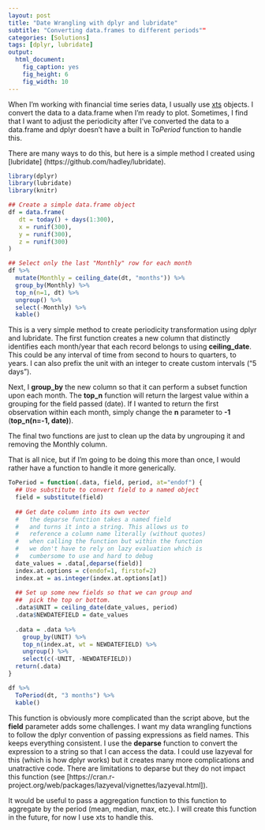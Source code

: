 ```yaml
---
layout: post
title: "Date Wrangling with dplyr and lubridate"
subtitle: "Converting data.frames to different periods""
categories: [Solutions]
tags: [dplyr, lubridate]
output: 
  html_document: 
    fig_caption: yes
    fig_height: 6
    fig_width: 10
---
```


When I'm working with financial time series data, I usually use [xts](http://joshuaulrich.github.io/xts/index.html) objects. I convert the data to a data.frame when I'm ready to plot. Sometimes, I find that I want to adjust the periodicity after I've converted the data to a data.frame and dplyr doesn't have a built in To*Period* function to handle this.

There are many ways to do this, but here is a simple method I created using [lubridate] (https://github.com/hadley/lubridate).

```r
library(dplyr)
library(lubridate)
library(knitr)

## Create a simple data.frame object
df = data.frame(
   dt = today() + days(1:300),
   x = runif(300),
   y = runif(300),
   z = runif(300)
)

## Select only the last "Monthly" row for each month
df %>%
  mutate(Monthly = ceiling_date(dt, "months")) %>%  
  group_by(Monthly) %>%
  top_n(n=1, dt) %>%
  ungroup() %>%
  select(-Monthly) %>%
  kable()
```

This is a very simple method to create periodicity transformation using dplyr and lubridate. The first function creates a new column that distinctly identifies each month/year that each record belongs to using **ceiling_date**. This could be any interval of time from second to hours to quarters, to years. I can also prefix the unit with an integer to create custom intervals ("5 days").

Next, I **group_by** the new column so that it can perform a subset function upon each month. The **top_n** function will return the largest value within a grouping for the field passed (date). If I wanted to return the first observation within each month, simply change the **n** parameter to **-1** (**top_n(n=-1, date)**).

The final two functions are just to clean up the data by ungrouping it and removing the Monthly column.

That is all nice, but if I'm going to be doing this more than once, I would rather have a function to handle it more generically.
```r
ToPeriod = function(.data, field, period, at="endof") {
  ## Use substitute to convert field to a named object
  field = substitute(field)
  
  ## Get date column into its own vector
  #   the deparse function takes a named field
  #   and turns it into a string. This allows us to
  #   reference a column name literally (without quotes)
  #   when calling the function but within the function
  #   we don't have to rely on lazy evaluation which is 
  #   cumbersome to use and hard to debug
  date_values = .data[,deparse(field)]
  index.at.options = c(endof=1, firstof=2)
  index.at = as.integer(index.at.options[at])
  
  ## Set up some new fields so that we can group and 
  ##  pick the top or bottom.
  .data$UNIT = ceiling_date(date_values, period)
  .data$NEWDATEFIELD = date_values
  
  .data = .data %>% 
    group_by(UNIT) %>%
    top_n(index.at, wt = NEWDATEFIELD) %>%
    ungroup() %>%
    select(c(-UNIT, -NEWDATEFIELD))
  return(.data)
}

df %>%
  ToPeriod(dt, "3 months") %>%
  kable()
```

This function is obviously more complicated than the script above, but the **field** parameter adds some challenges. I want my data wrangling functions to follow the dplyr convention of passing expressions as field names. This keeps everything consistent. I use the **deparse** function to convert the expression to a string so that I can access the data. I could use lazyeval for this (which is how dplyr works) but it creates many more complications and unatractive code. There are limitations to deparse but they do not impact this function (see [https://cran.r-project.org/web/packages/lazyeval/vignettes/lazyeval.html]).

It would be useful to pass a aggregation function to this function to aggregate by the period (mean, median, max, etc.).  I will create this function in the future, for now I use xts to handle this.
